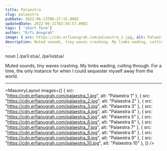 ```yaml
---
title: Palaestra
slug: palaestra
pubDate: 2022-06-13T06:27:15.000Z
updatedDate: 2022-06-21T02:56:57.000Z
tags: [ 'short form']
author: "Erfi Anugrah"
image: { src: https://cdn.erfianugrah.com/palaestra_1.jpg, alt: Palaestra 1, positionx: 50%, positiony: 40% }
description: Muted sounds, tiny waves crashing. My limbs wading, cutting through. For a time, the only instance for when I could sequester myself away from the world.
---
```


noun | /pəˈliːstɹə/, /pəˈlʌɪstɹə/

Muted sounds, tiny waves crashing. My limbs wading, cutting through. For a time, the only instance for when I could sequester myself away from the world.

---

<MasonryLayout images={[
    { src: "https://cdn.erfianugrah.com/palaestra_1.jpg", alt: "Palaestra 1" },
    { src: "https://cdn.erfianugrah.com/palaestra_2.jpg", alt: "Palaestra 2" },
    { src: "https://cdn.erfianugrah.com/palaestra_3.jpg", alt: "Palaestra 3" },
    { src: "https://cdn.erfianugrah.com/palaestra_4.jpg", alt: "Palaestra 4" },
    { src: "https://cdn.erfianugrah.com/palaestra_5.jpg", alt: "Palaestra 5" },
    { src: "https://cdn.erfianugrah.com/palaestra_6.jpg", alt: "Palaestra 6" },
    { src: "https://cdn.erfianugrah.com/palaestra_7.jpg", alt: "Palaestra 7" },
    { src: "https://cdn.erfianugrah.com/palaestra_8.jpg", alt: "Palaestra 8" },
    { src: "https://cdn.erfianugrah.com/palaestra_9.jpg", alt: "Palaestra 9" },
    { src: "https://cdn.erfianugrah.com/palaestra_10.jpg", alt: "Palaestra 10" },
]} />
